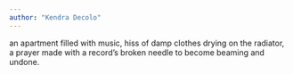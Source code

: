```yaml
---
author: "Kendra Decolo"
---
```


an apartment filled with music, hiss of damp clothes
drying on the radiator, a prayer made with a record’s broken needle
to become beaming and undone.


